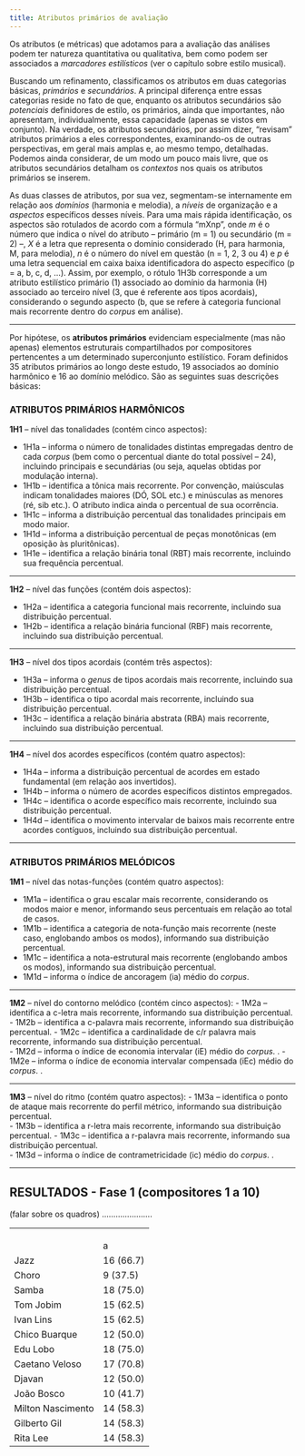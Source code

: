 ```yaml
---
title: Atributos primários de avaliação
---
```

Os atributos (e métricas) que adotamos para a avaliação das análises podem ter natureza quantitativa ou qualitativa, bem como podem ser associados a *marcadores estilísticos* (ver o capítulo sobre estilo musical). 

Buscando um refinamento, classificamos os atributos em duas categorias básicas, *primários* e *secundários*. A principal diferença entre essas categorias reside no fato de que, enquanto os atributos secundários são *potenciais* definidores de estilo, os primários, ainda que importantes, não apresentam, individualmente, essa capacidade (apenas se vistos em conjunto). Na verdade, os atributos secundários, por assim dizer, "revisam" atributos primários a eles correspondentes, examinando-os de outras perspectivas, em geral mais amplas e, ao mesmo tempo, detalhadas. Podemos ainda considerar, de um modo um pouco mais livre, que os atributos secundários detalham os *contextos* nos quais os atributos primários se inserem.

As duas classes de atributos, por sua vez, segmentam-se internamente em relação aos *domínios* (harmonia e melodia), a *níveis* de organização e a *aspectos* específicos desses níveis. Para uma mais rápida identificação, os aspectos são rotulados de acordo com a fórmula "mXnp", onde *m* é o número que indica o nível do atributo -- primário (m = 1) ou secundário (m = 2) --, *X* é a letra que representa o domínio considerado (H, para harmonia, M, para melodia), *n* é o número do nível em questão (n = 1, 2, 3 ou 4) e *p* é uma letra sequencial em caixa baixa identificadora do aspecto específico (p = a, b, c, d, ...). Assim, por exemplo, o rótulo 1H3b corresponde a um atributo estilístico primário (1) associado ao domínio da harmonia (H) associado ao terceiro nível (3, que é referente aos tipos acordais), considerando o segundo aspecto (b, que se refere à categoria funcional mais recorrente dentro do *corpus* em análise).

---

Por hipótese, os **atributos primários** evidenciam especialmente (mas não apenas) elementos estruturais compartilhados por compositores pertencentes a um determinado superconjunto estilístico. Foram definidos 35 atributos primários ao longo deste estudo, 19 associados ao domínio harmônico e 16 ao domínio melódico. São as seguintes suas descrições básicas:

### ATRIBUTOS PRIMÁRIOS HARMÔNICOS
**1H1** -- nível das tonalidades (contém cinco aspectos):

- 1H1a -- informa o número de tonalidades distintas empregadas dentro de cada *corpus* (bem como o percentual diante do total possível -- 24), incluindo principais e secundárias (ou seja, aquelas obtidas por modulação interna).
- 1H1b -- identifica a tônica mais recorrente. Por convenção, maiúsculas indicam tonalidades maiores (DÓ, SOL etc.) e minúsculas as menores (ré, sib etc.). O atributo indica ainda o percentual de sua ocorrência.  
- 1H1c -- informa a distribuição percentual das tonalidades principais em modo maior.         
- 1H1d -- informa a distribuição percentual de peças monotônicas (em oposição às pluritônicas).             
- 1H1e -- identifica a relação binária tonal (RBT) mais recorrente, incluindo sua frequência percentual. 

---

**1H2** -- nível das funções (contém dois aspectos):

- 1H2a -- identifica a categoria funcional mais recorrente, incluindo sua distribuição percentual.  
- 1H2b -- identifica a relação binária funcional (RBF) mais recorrente, incluindo sua distribuição percentual.    

---

**1H3** -- nível dos tipos acordais (contém três aspectos):

- 1H3a -- informa o *genus* de tipos acordais mais recorrente, incluindo sua distribuição percentual.  
- 1H3b -- identifica o tipo acordal mais recorrente, incluindo sua distribuição percentual.         
- 1H3c -- identifica a relação binária abstrata (RBA) mais recorrente, incluindo sua distribuição percentual.

---

**1H4** -- nível dos acordes específicos (contém quatro aspectos):

- 1H4a -- informa a distribuição percentual de acordes em estado fundamental (em relação aos invertidos). 
- 1H4b -- informa o número de acordes específicos distintos empregados.     
- 1H4c -- identifica o acorde específico mais recorrente, incluindo sua distribuição percentual.        
- 1H4d -- identifica o movimento intervalar de baixos mais recorrente entre acordes contíguos, incluindo sua distribuição percentual.   

------

### ATRIBUTOS PRIMÁRIOS MELÓDICOS
**1M1** -- nível das notas-funções (contém quatro aspectos):

- 1M1a -- identifica o grau escalar mais recorrente, considerando os modos maior e menor, informando seus percentuais em relação ao total de casos.
- 1M1b -- identifica a categoria de nota-função mais recorrente (neste caso, englobando ambos os modos), informando sua distribuição percentual.           
- 1M1c -- identifica a nota-estrutural mais recorrente (englobando ambos os modos), informando sua distribuição percentual.           
- 1M1d -- informa o índice de ancoragem (ia) médio do *corpus*.   

---

**1M2** -- nível do contorno melódico (contém cinco aspectos):
- 1M2a -- identifica a c-letra mais recorrente, informando sua distribuição percentual.     
- 1M2b -- identifica a c-palavra mais recorrente, informando sua distribuição percentual. 
- 1M2c -- identifica a cardinalidade de c/r palavra mais recorrente, informando sua distribuição percentual.  
- 1M2d -- informa o índice de economia intervalar (iE) médio do *corpus*. .
- 1M2e -- informa o índice de economia intervalar compensada (iEc) médio do *corpus*. . 

---

**1M3** -- nível do ritmo (contém quatro aspectos):
- 1M3a -- identifica o ponto de ataque mais recorrente do perfil métrico, informando sua distribuição percentual.    
- 1M3b -- identifica a r-letra mais recorrente, informando sua distribuição percentual. 
- 1M3c -- identifica a r-palavra mais recorrente, informando sua distribuição percentual.  
- 1M3d -- informa o índice de contrametricidade (ic) médio do *corpus*. .

---------------------------------

## RESULTADOS - Fase 1 (compositores 1 a 10)

(falar sobre os quadros) ......................

|                          |           |
|--------------------------|-----------|
| \multicolumn{5}{l|}{1H1} |           |
| \multicolumn{2}{l|}{1H2} |           |
| \multicolumn{3}{l|}{1H3} |           |
| \textit{Corpus}          | a         | b            | c    | d    | e                   | a        | b          | a        | b         | c           | a    | b   | c           | d        |
| Jazz                     | 16 (66.7) | DÓ (26.5)    | 83.7 | 46.0 | M4M (18.6)          | I (19.6) | V|I (11.2) | Y (37.0) | Y0 (20.0) | z|5Y (16.8) | 98.7 | 241 | Gm7 (3.3)   | 5 (49.3) |
| Choro                    | 9 (37.5)  | FÁ (36.0)    | 72.0 | -    | M5M (29.0)          | I (27.8) | V|I (15.7) | Y (43.0) | v0 (42.3) | Y|5v (13.9) | 77.7 | 89  | F (9.1)     | 5 (33.6) |
| Samba                    | 18 (75.0) | SOL (18.0)   | 80.0 | 86.0 | M9m (38.5)          | I (28.6) | V|I (17.1) | Y (45.6) | Y0 (44.7) | Y|5V (15.2) | 74.3 | 85  | G7 (7.6)    | 5 (38.1) |
| Tom Jobim                | 15 (62.5) | DÓ (20.0)    | 76.0 | 52.0 | M3M (11.5)          | I (20.1) | V|I (5.6)  | Y (36.1) | z0 (17.6) | z|5Y (9.0)  | 92.2 | 360 | Dm7 (3.6)   | 5 (32.4) |
| Ivan Lins                | 15 (62.5) | LÁ (16.0)    | 84.0 | 40.0 | M3M (16.3)          | I (20.8) | V|I (7.0)  | Y (41.3) | z2 (10.4) | Y|0Y (12.3) | 88.1 | 337 | Bm7.9 (1.9) | 5 (33.1) |
| Chico Buarque            | 12 (50.0) | DÓ (18.4)    | 69.4 | 60.0 | M9m (14.9)          | V (17.3) | V|I (9.1)  | Y (42.3) | Y0 (20.4) | z|5Y (8.6)  | 78.4 | 230 | A7 (4.3)    | 5 (30.4) |
| Edu Lobo                 | 18 (75.0) | DÓ/RÉ (12.0) | 54.0 | 44.0 | M4M (12.2)          | I (22.7) | V|I (8.8)  | Y (39.2) | z0 (11.7) | z|5Y (8.0)  | 83.8 | 366 | Am7 (2.7)   | 5 (24.1) |
| Caetano Veloso           | 17 (70.8) | DÓ (26.0)    | 84.0 | 58.0 | M10M (12.2)         | I (23.2) | V|I (12.5) | Y (34.3) | V0 (23.3) | z|5Y (12.5) | 96.5 | 167 | C (6.1)     | 5 (43.5) |
| Djavan                   | 12 (50.0) | RÉ/LÁ (15.7) | 74.5 | 62.7 | M10M/M9m/m8M (10.0) | I (19.3) | V|I (8.2)  | Y (39.4) | z0 (16.3) | z|5Y (10.0) | 93.4 | 230 | Am7 (3.1)   | 5 (36.9) |
| João Bosco               | 10 (41.7) | RÉ (18.0)    | 56.0 | 74.0 | M0m (15.1)          | I (24.4) | V|I (9.6)  | Y (39.8) | Y0 (13.8) | Y|5Y (7.6)  | 91.1 | 276 | B7 (3.4)    | 5 (31.4) |
| Milton Nascimento        | 14 (58.3) | ré (20.0)    | 52.0 | 60.0 | M7M/M0m/m0M (9.3)   | I (35.4) | V|I (7.7)  | V (30.1) | V0 (25.2) | V|7V (4.2)  | 71.7 | 217 | G (6.2)     | 0 (29.4) |
| Gilberto Gil             | 14 (58.3) | DÓ (18.0)    | 84.0 | 54.0 | M9m (13.2)          | I (24.6) | V|I (9.8)  | Y (43.0) | Y0 (23.3) | Y|5Y (8.3)  | 92.8 | 207 | A7 (3.9)    | 5 (35.3) |
| Rita Lee                 | 14 (58.3) | LÁ (19.6)    | 64.7 | 74.5 | M5M (17.9)          | I (24.9) | V|I (9.7)  | Y (38.6) | V0 (29.0) | z|5Y (8.2)  | 96.2 | 147 | A (5.5)     | 5 (32.7) |
